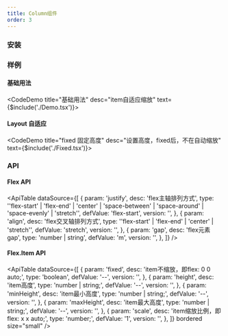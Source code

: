 ```yaml
---
title: Column组件
order: 3
---
```



### 安装
<ImportTabs name="@jelper/component" />

### 样例

#### 基础用法
<CodeDemo title="基础用法" desc="item自适应缩放" text={$include('./Demo.tsx')}><Demo /></CodeDemo>

#### Layout 自适应
<CodeDemo title="fixed 固定高度" desc="设置高度，fixed后，不在自动缩放" text={$include('./Fixed.tsx')}><FlexDemo /></CodeDemo>

### API

#### Flex API

<ApiTable
  dataSource={[
    {
      param: 'justify',
      desc: 'flex主轴排列方式',
      type: '\'flex-start\' | \'flex-end\' | \'center\' | \'space-between\' | \'space-around\' | \'space-evenly\' | \'stretch\'',
      defValue: 'flex-start',
      version: '',
    },
    {
      param: 'align',
      desc: 'flex交叉轴排列方式',
      type: '\'flex-start\' | \'flex-end\' | \'center\' | \'stretch\'',
      defValue: 'stretch',
      version: '',
    },
    {
      param: 'gap',
      desc: 'flex元素gap',
      type: 'number | string',
      defValue: 'm',
      version: '',
    },
  ]}
/>

#### Flex.Item API

<ApiTable
  dataSource={[
    {
      param: 'fixed',
      desc: 'item不缩放，即flex: 0 0 auto;',
      type: 'boolean',
      defValue: '--',
      version: '',
    },
    {
      param: 'height',
      desc: 'item高度',
      type: 'number | string;',
      defValue: '--',
      version: '',
    },
    {
      param: 'minHeight',
      desc: 'item最小高度',
      type: 'number | string;',
      defValue: '--',
      version: '',
    },
    {
      param: 'maxHeight',
      desc: 'item最大高度',
      type: 'number | string;',
      defValue: '--',
      version: '',
    },
    {
      param: 'scale',
      desc: 'item缩放比例，即flex: x x auto;',
      type: 'number;',
      defValue: '1',
      version: '',
    },
  ]}
  bordered
  size="small"
/>
